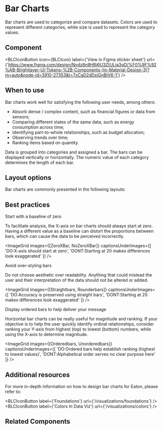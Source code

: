 
# Bar Charts

Bar charts are used to categorize and compare datasets. Colors are used to represent 
different categories, while size is used to represent the category values.

## Component

<ImageGrid
    images={[BarchartsComponent]}
    regularWidth
/>

<BLCIconButton
    icon={BLCIcon}
    label={'View in Figma sticker sheet'}
    url={'https://www.figma.com/design/Nydz8n8HBj6U3ZtULja3gD/%F0%9F%92%AB-Brightlayer-UI-Tokens-%2B-Components-(in-Material-Design-3)?m=auto&node-id=3910-27353&t=7xCaD2dDxjGnBtV6-1'}
/>

## When to use

Bar charts work well for satisfying the following user needs, among others:

- Absorb dense / complex content, such as financial figures or data from sensors;
- Comparing different states of the same data, such as energy consumption across time;
- Identifying part-to-whole relationships, such as budget allocation;
- Observing trends over time;
- Ranking items based on quantity.

Data is grouped into categories and assigned a bar. The bars can be displayed vertically or horizontally. The numeric value of each category determines the length of each bar.

## Layout options

Bar charts are commonly presented in the following layouts:

<div 
    style={{
        display: 'flex',
        flexWrap: 'wrap',
        maxWidth: '43rem',
        gap: '40px',
        marginTop: '2rem'
    }}
>
  <VariantIllustration
    iconImage={Verticalbar}
    label='Vertical'
    description='Standard option for comparing size/magnitude'
  />
  <VariantIllustration
    iconImage={Horizontalbar}
    label='Horizontal'
    description='Useful for ranking and displaying data with long category labels'
  />
  <VariantIllustration
    iconImage={Stackedbar}
    label='Stacked'
    description='Useful for groups of part-to-whole data'
  />
  <VariantIllustration
    iconImage={Pairedbar}
    label='Paired'
    description='Useful for comparing categories of paired data'
  />
</div>

## Best practices

<p style={{fontSize: '20px',fontWeight: 'bold',}}>Start with a baseline of zero</p>

To facilitate analysis, the X-axis on bar charts should always start at zero. Having a different value as a baseline can distort the proportions between bars, which can cause the data to be perceived incorrectly.

<ImageGrid
    images={[ZeroXBar, NoZeroXBar]}
    captionsUnderImages={[
        'DO:X-axis should start at zero',
        'DONT:Starting at 20 makes differences look exaggerated'
    ]}
/>

<p style={{fontSize: '20px',fontWeight: 'bold',}}>Avoid over-styling bars</p>

Do not choose aesthetic over readability. Anything that could mislead the user and their interpretation of the data should not be altered or added.

<ImageGrid
    images={[Straightbars, Rounderbars]}
    captionsUnderImages={[
        'DO:Accuracy is preserved using straight bars',
        'DONT:Starting at 20 makes differences look exaggerated'
    ]}
/>

<p style={{fontSize: '20px',fontWeight: 'bold',}}>Display ordered bars to help deliver your message</p>

Horizontal bar charts can be really useful for magnitude and ranking. If your objective is to help the user quickly identify ordinal relationships, consider ranking your Y-axis from highest (top) to lowest (bottom) numbers, while using the X-axis to determine magnitude.

<ImageGrid
    images={[Orderedbars, Unorderedbars]}
    captionsUnderImages={[
        'DO:Ordered bars help establish ranking (highest to lowest values)',
        'DONT:Alphabetical order serves no clear purpose here'
    ]}
/>

## Additional resources

For more in-depth information on how to design bar charts for Eaton, please refer to:

<BLCIconButton
    label={'Foundations'}
    url={'/visualizations/foundations'}
/>
<BLCIconButton
    label={'Colors In Data Viz'}
    url={'/visualizations/colors'}
/>

## Related Components

<div style={{display: 'flex', gap: '3.5rem'}}>
<VariantIllustration
    iconImage={RelatedLine}
    label='Line Chart'
    description='Observe trends and track changes over time'
    url='/visualizations/linecharts'
  />
  <VariantIllustration
    iconImage={RelatedPie}
    label='Pie Chart'
    description='Compare relationships between parts of a whole'
    url='/visualizations/piecharts'
  />
</div>
